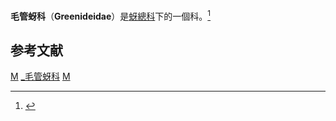 {{Automatic Taxobox
| taxon = Greenideidae
| image = Greenidea ficicola.jpg
| image_caption = ''[[榕毛管蚜|Greenidea ficicola]]''
| authority = 
| subdivision_ranks = 屬<ref name=BioLib>{{cite web|url=http://www.biolib.cz/en/taxon/id627893/|title=BioLib|accessdate=2013-11-01|archive-date=2013-11-03|archive-url=https://web.archive.org/web/20131103203628/http://www.biolib.cz/en/taxon/id627893/|dead-url=no}}</ref>
| subdivision =
*''[[Anomalaphis|Anomalaphis]]'' <small>Baker, 1920</small>
*''[[Anomalosiphum|Anomalosiphum]]''
*''[[Brasilaphis|Brasilaphis]]'' <small>Mordvilko, 1930</small>
*''[[Cervaphis|Cervaphis]]''  <small>van der Goot, 1917</small>
*''[[Greenidea|Greenidea]]''  <small>Schouteden, 1905</small>
*''[[Meringosiphon|Meringosiphon]]'' <small>Carver, 1959</small>
*''[[Schoutedenia|Schoutedenia]]'' <small>Rübsaamen, 1905</small>
}}

'''毛管蚜科'''（'''Greenideidae'''）是[[蚜總科|蚜總科]]下的一個科。<ref>{{cite web |url= http://tolweb.org/Aphidoidea/11009/1995.01.01 |title= Aphidoidea |author= Stern, David L. and Nancy A. Moran |date= 1995 |website= http://tolweb.org |publisher=  |accessdate= November 1, 2013 |archive-date= 2013-12-13 |archive-url= https://web.archive.org/web/20131213064324/http://tolweb.org/Aphidoidea/11009/1995.01.01 |dead-url= no }}</ref>

==参考文献==
{{reflist}}
{{taxonbar}}

[[Category:蚜總科|M]]
[[Category:_毛管蚜科|]]
[[Category:_半翅目|M]]